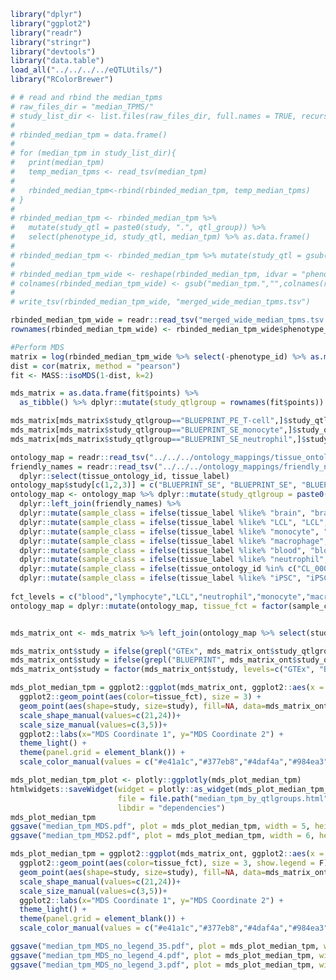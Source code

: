 ```r
library("dplyr")
library("ggplot2")
library("readr")
library("stringr")
library("devtools")
library("data.table")
load_all("../../../../eQTLUtils/")
library("RColorBrewer")
```

```r
# # read and rbind the median_tpms
# raw_files_dir = "median_TPMS/"
# study_list_dir <- list.files(raw_files_dir, full.names = TRUE, recursive = TRUE)
# 
# rbinded_median_tpm = data.frame()
# 
# for (median_tpm in study_list_dir){
#   print(median_tpm)
#   temp_median_tpms <- read_tsv(median_tpm)
# 
#   rbinded_median_tpm<-rbind(rbinded_median_tpm, temp_median_tpms)
# }
# 
# rbinded_median_tpm <- rbinded_median_tpm %>%
#   mutate(study_qtl = paste0(study, ".", qtl_group)) %>%
#   select(phenotype_id, study_qtl, median_tpm) %>% as.data.frame()
# 
# rbinded_median_tpm <- rbinded_median_tpm %>% mutate(study_qtl = gsub(pattern = "GTExV8", replacement = "GTEx", x = study_qtl))
# 
# rbinded_median_tpm_wide <- reshape(rbinded_median_tpm, idvar = "phenotype_id", timevar = "study_qtl", direction = "wide")
# colnames(rbinded_median_tpm_wide) <- gsub("median_tpm.","",colnames(rbinded_median_tpm_wide) )
# 
# write_tsv(rbinded_median_tpm_wide, "merged_wide_median_tpms.tsv")
```


```r
rbinded_median_tpm_wide = readr::read_tsv("merged_wide_median_tpms.tsv.gz")
rownames(rbinded_median_tpm_wide) <- rbinded_median_tpm_wide$phenotype_id 

#Perform MDS
matrix = log(rbinded_median_tpm_wide %>% select(-phenotype_id) %>% as.matrix()+0.1,2)
dist = cor(matrix, method = "pearson")
fit <- MASS::isoMDS(1-dist, k=2)

mds_matrix = as.data.frame(fit$points) %>%
  as_tibble() %>% dplyr::mutate(study_qtlgroup = rownames(fit$points)) 

mds_matrix[mds_matrix$study_qtlgroup=="BLUEPRINT_PE_T-cell",]$study_qtlgroup <- "BLUEPRINT_T-cell"
mds_matrix[mds_matrix$study_qtlgroup=="BLUEPRINT_SE_monocyte",]$study_qtlgroup <- "BLUEPRINT_monocyte"
mds_matrix[mds_matrix$study_qtlgroup=="BLUEPRINT_SE_neutrophil",]$study_qtlgroup <- "BLUEPRINT_neutrophil"

ontology_map = readr::read_tsv("../../../ontology_mappings/tissue_ontology_mapping.tsv")
friendly_names = readr::read_tsv("../../../ontology_mappings/friendly_names.tsv") %>%
  dplyr::select(tissue_ontology_id, tissue_label)
ontology_map$study[c(1,2,3)] = c("BLUEPRINT_SE", "BLUEPRINT_SE", "BLUEPRINT_PE")
ontology_map <- ontology_map %>% dplyr::mutate(study_qtlgroup = paste0(study, ".", qtl_group)) %>%
  dplyr::left_join(friendly_names) %>%
  dplyr::mutate(sample_class = ifelse(tissue_label %like% "brain", "brain", "other")) %>%
  dplyr::mutate(sample_class = ifelse(tissue_label %like% "LCL", "LCL", sample_class)) %>%
  dplyr::mutate(sample_class = ifelse(tissue_label %like% "monocyte", "monocyte", sample_class)) %>%
  dplyr::mutate(sample_class = ifelse(tissue_label %like% "macrophage", "macrophage", sample_class)) %>%
  dplyr::mutate(sample_class = ifelse(tissue_label %like% "blood", "blood", sample_class)) %>%
  dplyr::mutate(sample_class = ifelse(tissue_label %like% "neutrophil", "neutrophil", sample_class)) %>%
  dplyr::mutate(sample_class = ifelse(tissue_ontology_id %in% c("CL_0000236","CL_0002677","CL_0002678","CL_0000624","CL_0000625","CL_0000623","CL_0000899","CL_0000546","CL_0000545","CL_0000899","CL_0002038","CL_0000084"), "lymphocyte", sample_class)) %>%
  dplyr::mutate(sample_class = ifelse(tissue_label %like% "iPSC", "iPSC", sample_class))
  
fct_levels = c("blood","lymphocyte","LCL","neutrophil","monocyte","macrophage","brain","iPSC","other")
ontology_map = dplyr::mutate(ontology_map, tissue_fct = factor(sample_class, levels = fct_levels))


mds_matrix_ont <- mds_matrix %>% left_join(ontology_map %>% select(study_qtlgroup, tissue_fct), by = "study_qtlgroup")

mds_matrix_ont$study = ifelse(grepl("GTEx", mds_matrix_ont$study_qtlgroup), "GTEx", NA)
mds_matrix_ont$study = ifelse(grepl("BLUEPRINT", mds_matrix_ont$study_qtlgroup), "BLUEPRINT", mds_matrix_ont$study)
mds_matrix_ont$study = factor(mds_matrix_ont$study, levels=c("GTEx", "BLUEPRINT", NA))

mds_plot_median_tpm = ggplot2::ggplot(mds_matrix_ont, ggplot2::aes(x = V1, y = -V2, label = study_qtlgroup)) +
  ggplot2::geom_point(aes(color=tissue_fct), size = 3) +
  geom_point(aes(shape=study, size=study), fill=NA, data=mds_matrix_ont[!is.na(mds_matrix_ont$study),],) +
  scale_shape_manual(values=c(21,24))+
  scale_size_manual(values=c(3,5))+
  ggplot2::labs(x="MDS Coordinate 1", y="MDS Coordinate 2") + 
  theme_light() +
  theme(panel.grid = element_blank()) + 
  scale_color_manual(values = c("#e41a1c","#377eb8","#4daf4a","#984ea3","#ff7f00","#fed976","#a65628","#f781bf","#999999"))

mds_plot_median_tpm_plot <- plotly::ggplotly(mds_plot_median_tpm)
htmlwidgets::saveWidget(widget = plotly::as_widget(mds_plot_median_tpm_plot),
                        file = file.path("median_tpm_by_qtlgroups.html"),
                        libdir = "dependencies")
mds_plot_median_tpm
ggsave("median_tpm_MDS.pdf", plot = mds_plot_median_tpm, width = 5, height = 3.1)
ggsave("median_tpm_MDS2.pdf", plot = mds_plot_median_tpm, width = 6, height = 4)

mds_plot_median_tpm = ggplot2::ggplot(mds_matrix_ont, ggplot2::aes(x = V1, y = -V2, label = study_qtlgroup)) +
  ggplot2::geom_point(aes(color=tissue_fct), size = 3, show.legend = F) +
  geom_point(aes(shape=study, size=study), fill=NA, data=mds_matrix_ont[!is.na(mds_matrix_ont$study),], show.legend = F) +
  scale_shape_manual(values=c(21,24))+
  scale_size_manual(values=c(3,5))+
  ggplot2::labs(x="MDS Coordinate 1", y="MDS Coordinate 2") + 
  theme_light() +
  theme(panel.grid = element_blank()) + 
  scale_color_manual(values = c("#e41a1c","#377eb8","#4daf4a","#984ea3","#ff7f00","#fed976","#a65628","#f781bf","#999999"))

ggsave("median_tpm_MDS_no_legend_35.pdf", plot = mds_plot_median_tpm, width = 3.5, height = 3.5)
ggsave("median_tpm_MDS_no_legend_4.pdf", plot = mds_plot_median_tpm, width = 4, height = 4)
ggsave("median_tpm_MDS_no_legend_3.pdf", plot = mds_plot_median_tpm, width = 3, height = 3)
```



